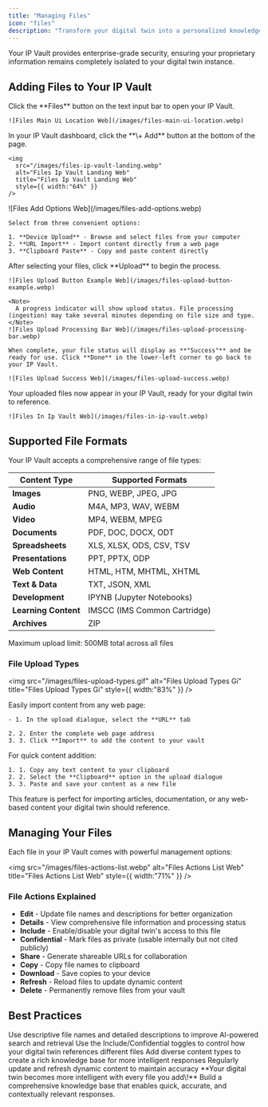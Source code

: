 ```yaml
---
title: "Managing Files"
icon: "files"
description: "Transform your digital twin into a personalized knowledge expert by uploading files to your secure IP Vault. Your digital twin can then reference this content to provide informed, contextual responses tailored to your organization and needs."
---
```


<Info>
  Your IP Vault provides enterprise-grade security, ensuring your proprietary information remains completely isolated to your digital twin instance.
</Info>

## Adding Files to Your IP Vault

<Steps>
  <Step title="Access Your File Manager">
    Click the **Files** button on the text input bar to open your IP Vault.

    ![Files Main Ui Location Web](/images/files-main-ui-location.webp)
  </Step>
  <Step title="Start Adding Content">
    In your IP Vault dashboard, click the **\+ Add** button at the bottom of the page.

    <img
      src="/images/files-ip-vault-landing.webp"
      alt="Files Ip Vault Landing Web"
      title="Files Ip Vault Landing Web"
      style={{ width:"64%" }}
    />
  </Step>
  <Step title="Choose Your Upload Method">
    ![Files Add Options Web](/images/files-add-options.webp)

    Select from three convenient options:

    1. **Device Upload** - Browse and select files from your computer
    2. **URL Import** - Import content directly from a web page
    3. **Clipboard Paste** - Copy and paste content directly
  </Step>
  <Step title="Complete the Upload">
    After selecting your files, click **Upload** to begin the process.

    ![Files Upload Button Example Web](/images/files-upload-button-example.webp)

    <Note>
      A progress indicator will show upload status. File processing (ingestion) may take several minutes depending on file size and type.
    </Note>
    ![Files Upload Processing Bar Web](/images/files-upload-processing-bar.webp)

    When complete, your file status will display as **"Success"** and be ready for use. Click **Done** in the lower-left corner to go back to your IP Vault.

    ![Files Upload Success Web](/images/files-upload-success.webp)
  </Step>
  <Step title="Verify Files in Your Vault">
    Your uploaded files now appear in your IP Vault, ready for your digital twin to reference.

    ![Files In Ip Vault Web](/images/files-in-ip-vault.webp)
  </Step>
</Steps>

## Supported File Formats

Your IP Vault accepts a comprehensive range of file types:

| **Content Type**     | **Supported Formats**        |
| -------------------- | ---------------------------- |
| **Images**           | PNG, WEBP, JPEG, JPG         |
| **Audio**            | M4A, MP3, WAV, WEBM          |
| **Video**            | MP4, WEBM, MPEG              |
| **Documents**        | PDF, DOC, DOCX, ODT          |
| **Spreadsheets**     | XLS, XLSX, ODS, CSV, TSV     |
| **Presentations**    | PPT, PPTX, ODP               |
| **Web Content**      | HTML, HTM, MHTML, XHTML      |
| **Text & Data**      | TXT, JSON, XML               |
| **Development**      | IPYNB (Jupyter Notebooks)    |
| **Learning Content** | IMSCC (IMS Common Cartridge) |
| **Archives**         | ZIP                          |

<Warning>
  Maximum upload limit: 500MB total across all files
</Warning>

### File Upload Types

<img
  src="/images/files-upload-types.gif"
  alt="Files Upload Types Gi"
  title="Files Upload Types Gi"
  style={{ width:"83%" }}
/>

<CardGroup cols={2}>
  <Card title="Import Web Content via URL" icon="link">
    Easily import content from any web page:

    - 1. In the upload dialogue, select the **URL** tab

    2. 2. Enter the complete web page address 
    3. 3. Click **Import** to add the content to your vault
  </Card>
  <Card title="Paste Content from Clipboard" icon="command">
    For quick content addition:

    1. 1. Copy any text content to your clipboard 
    2. 2. Select the **Clipboard** option in the upload dialogue
    3. 3. Paste and save your content as a new file
  </Card>
</CardGroup>

<Tip>
  This feature is perfect for importing articles, documentation, or any web-based content your digital twin should reference.
</Tip>

## Managing Your Files

Each file in your IP Vault comes with powerful management options:

<img
  src="/images/files-actions-list.webp"
  alt="Files Actions List Web"
  title="Files Actions List Web"
  style={{ width:"71%" }}
/>

### File Actions Explained

- <Icon icon="pencil" color="#0e84e4" /> **Edit** - Update file names and descriptions for better organization
- <Icon icon="eye" color="#f88820" /> **Details** - View comprehensive file information and processing status
- <Icon icon="toggle-large-on" color="#122ae1" /> **Include** - Enable/disable your digital twin's access to this file
- <Icon icon="toggle-large-on" color="#122ae1" /> **Confidential** - Mark files as private (usable internally but not cited publicly)
- <Icon icon="link" color="#48a62e" /> **Share** - Generate shareable URLs for collaboration
- <Icon icon="copy" color="#aba5a5" /> **Copy** - Copy file names to clipboard
- <Icon icon="arrow-down-to-bracket" /> **Download** - Save copies to your device
- <Icon icon="arrows-rotate" color="#f07704" /> **Refresh** - Reload files to update dynamic content
- <Icon icon="trash-can" color="#df1010" /> **Delete** - Permanently remove files from your vault

## Best Practices

<CardGroup cols={2}>
  <Card title="Organize Effectively" icon="tags">
    Use descriptive file names and detailed descriptions to improve AI-powered search and retrieval
  </Card>
  <Card title="Control Access" icon="shield-check">
    Use the Include/Confidential toggles to control how your digital twin references different files
  </Card>
  <Card title="Build Comprehensively" icon="books">
    Add diverse content types to create a rich knowledge base for more intelligent responses
  </Card>
  <Card title="Keep Current" icon="refresh">
    Regularly update and refresh dynamic content to maintain accuracy
  </Card>
</CardGroup>

<Info>
  **Your digital twin becomes more intelligent with every file you add\!** Build a comprehensive knowledge base that enables quick, accurate, and contextually relevant responses.
</Info>